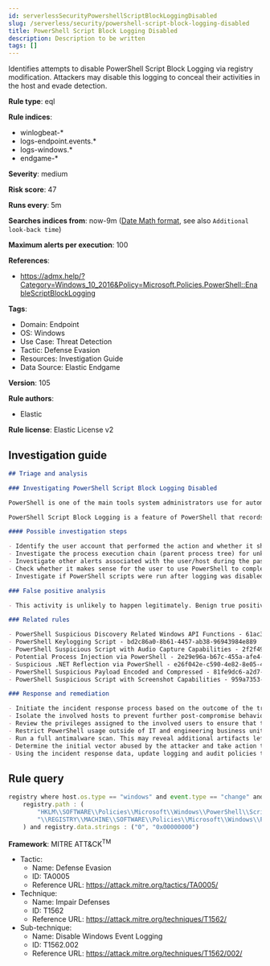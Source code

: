 ```yaml
---
id: serverlessSecurityPowershellScriptBlockLoggingDisabled
slug: /serverless/security/powershell-script-block-logging-disabled
title: PowerShell Script Block Logging Disabled
description: Description to be written
tags: []
---
```


<div id="powershell-script-block-logging-disabled"></div>

Identifies attempts to disable PowerShell Script Block Logging via registry modification. Attackers may disable this logging to conceal their activities in the host and evade detection.

**Rule type**: eql

**Rule indices**: 

* winlogbeat-*
* logs-endpoint.events.*
* logs-windows.*
* endgame-*

**Severity**: medium

**Risk score**: 47

**Runs every**: 5m

**Searches indices from**: now-9m ([Date Math format](((ref))/common-options.html#date-math), see also <DocLink id="serverlessSecurityRulesUiCreate" section="set-the-rules-schedule">`Additional look-back time`</DocLink>)

**Maximum alerts per execution**: 100

**References**: 

* https://admx.help/?Category=Windows_10_2016&Policy=Microsoft.Policies.PowerShell::EnableScriptBlockLogging

**Tags**: 

* Domain: Endpoint
* OS: Windows
* Use Case: Threat Detection
* Tactic: Defense Evasion
* Resources: Investigation Guide
* Data Source: Elastic Endgame

**Version**: 105

**Rule authors**: 

* Elastic

**Rule license**: Elastic License v2

## Investigation guide

```markdown
## Triage and analysis

### Investigating PowerShell Script Block Logging Disabled

PowerShell is one of the main tools system administrators use for automation, report routines, and other tasks, making it available in various environments and creating an attractive way for attackers to execute code.

PowerShell Script Block Logging is a feature of PowerShell that records the content of all script blocks that it processes, giving defenders visibility of PowerShell scripts and sequences of executed commands.

#### Possible investigation steps

- Identify the user account that performed the action and whether it should perform this kind of action.
- Investigate the process execution chain (parent process tree) for unknown processes. Examine their executable files for prevalence, whether they are located in expected locations, and if they are signed with valid digital signatures.
- Investigate other alerts associated with the user/host during the past 48 hours.
- Check whether it makes sense for the user to use PowerShell to complete tasks.
- Investigate if PowerShell scripts were run after logging was disabled.

### False positive analysis

- This activity is unlikely to happen legitimately. Benign true positives (B-TPs) can be added as exceptions if necessary.

### Related rules

- PowerShell Suspicious Discovery Related Windows API Functions - 61ac3638-40a3-44b2-855a-985636ca985e
- PowerShell Keylogging Script - bd2c86a0-8b61-4457-ab38-96943984e889
- PowerShell Suspicious Script with Audio Capture Capabilities - 2f2f4939-0b34-40c2-a0a3-844eb7889f43
- Potential Process Injection via PowerShell - 2e29e96a-b67c-455a-afe4-de6183431d0d
- Suspicious .NET Reflection via PowerShell - e26f042e-c590-4e82-8e05-41e81bd822ad
- PowerShell Suspicious Payload Encoded and Compressed - 81fe9dc6-a2d7-4192-a2d8-eed98afc766a
- PowerShell Suspicious Script with Screenshot Capabilities - 959a7353-1129-4aa7-9084-30746b256a70

### Response and remediation

- Initiate the incident response process based on the outcome of the triage.
- Isolate the involved hosts to prevent further post-compromise behavior.
- Review the privileges assigned to the involved users to ensure that the least privilege principle is being followed.
- Restrict PowerShell usage outside of IT and engineering business units using GPOs, AppLocker, Intune, or similar software.
- Run a full antimalware scan. This may reveal additional artifacts left in the system, persistence mechanisms, and malware components.
- Determine the initial vector abused by the attacker and take action to prevent reinfection through the same vector.
- Using the incident response data, update logging and audit policies to improve the mean time to detect (MTTD) and the mean time to respond (MTTR).

```

## Rule query

```js
registry where host.os.type == "windows" and event.type == "change" and
    registry.path : (
        "HKLM\\SOFTWARE\\Policies\\Microsoft\\Windows\\PowerShell\\ScriptBlockLogging\\EnableScriptBlockLogging",
        "\\REGISTRY\\MACHINE\\SOFTWARE\\Policies\\Microsoft\\Windows\\PowerShell\\ScriptBlockLogging\\EnableScriptBlockLogging"
    ) and registry.data.strings : ("0", "0x00000000")

```

**Framework**: MITRE ATT&CK<sup>TM</sup>

* Tactic:
    * Name: Defense Evasion
    * ID: TA0005
    * Reference URL: https://attack.mitre.org/tactics/TA0005/
* Technique:
    * Name: Impair Defenses
    * ID: T1562
    * Reference URL: https://attack.mitre.org/techniques/T1562/
* Sub-technique:
    * Name: Disable Windows Event Logging
    * ID: T1562.002
    * Reference URL: https://attack.mitre.org/techniques/T1562/002/

